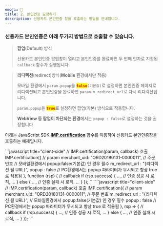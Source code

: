 ```yaml
---
emoji: 🥏
title: 2. 본인인증 요청하기
description: 신용카드 본인인증 창을 호출하는 방법을 안내합니다.
---
```





### 신용카드 본인인증은 아래 두가지 방법으로 호출할 수 있습니다.

> **팝업**(Default) 방식
>
> 신용카드 본인인증 팝업창이 열리고 본인인증를 완료하면 두 번째 인자로 지정된 `callback` 함수가 실행됩니다.

> **리디렉션**(redirect)방식(**Mobile** 환경에서만 적용)
>
> 모바일 환경에서 `param.popup`을 <mark style="color:red;">**`false`**</mark>`(기본값)`로 설정하면 본인인증 페이지로 리디렉션되고 본인인증을 완료하면 `param.m_redirect_url`로 다시 리디렉션됩니다.
>
> `param.popup`을 <mark style="color:red;">**`true`**</mark>로 설정하면 팝업(기본) 방식으로 작동합니다.
>
> **WebView 등 팝업이 차단되는 환경**에서는 `popup : false`로 설정하는 것을 권장합니다

아래는 JavaScript SDK [**IMP.certification**](../../sdk/javascript-sdk/cft.md) 함수를 이용하여 신용카드 본인인증창을 호출하는 예제입니다.

<Tabs>
<Tab title="JavaScript">
```javascript title="client-side"
// IMP.certification(param, callback) 호출
  IMP.certification({ // param
    merchant_uid: "ORD20180131-0000011", // 주문 번호
    // 모바일환경에서 popup:false(기본값) 인 경우 필수
    m_redirect_url : "{리디렉션 될 URL}", 
    popup : false // PC환경에서는 popup 파라미터가 무시되고 항상 true 로 적용됨
  }, function (rsp) { // callback
    if (rsp.success) {
      ...,
      // 인증 성공 시 로직,
      ...
    } else {
      ...,
      // 인증 실패 시 로직,
      ...
    }
  });
```


</Tab>

<Tab title="ES Next">
```javascript title="client-side"
// IMP.certification(param, callback) 호출
  IMP.certification({ // param
    merchant_uid: "ORD20180131-0000011", // 주문 번호
    m_redirect_url : "{리디렉션 될 URL}", // 모바일환경에서 popup:false(기본값) 인 경우 필수
    popup : false // PC환경에서는 popup 파라미터가 무시되고 항상 true 로 적용됨
  }, rsp => { // callback
    if (rsp.success) {
      ...,
      // 인증 성공 시 로직,
      ...
    } else {
      ...,
      // 인증 실패 시 로직,
      ...
    }
  });
```


</Tab>
</Tabs>
